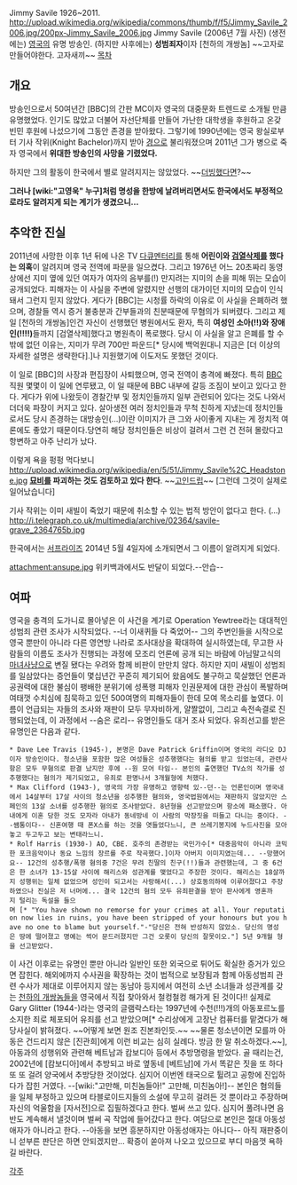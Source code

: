 Jimmy Savile
1926~2011.
http://upload.wikimedia.org/wikipedia/commons/thumb/f/f5/Jimmy_Savile_2006.jpg/200px-Jimmy_Savile_2006.jpg
Jimmy Savile (2006년 7월 사진)
(생전에는) [[영국]]의 유명 방송인.
(하지만 사후에는) '''성범죄자'''이자 [천하의 개쌍놈] ~~고자로 만들어야한다. 고자새끼~~
[[목차]]

== 개요 ==
방송인으로서 50여년간 [BBC]의 간판 MC이자 영국의 대중문화 트렌드로 소개될 만큼 유명했었다. 인기도 많았고 더불어 자선단체를 만들어 가난한 대학생을 후원하고 온갖 빈민 후원에 나섰으기에 그동안 존경을 받아왔다. 그렇기에 1990년에는 영국 왕실로부터 기사 작위(Knight Bachelor)까지 받아 [[경]]으로 불리워졌으며 2011년 그가 병으로 죽자 영국에서 '''위대한 방송인의 사망을 기렸었다.'''

하지만 그의 활동이 한국에서 별로 알려지지는 않았었다. ~~[[더빙]]했다면?~~

'''그러나 [wiki:"고영욱" 누구]처럼 명성을 한방에 날려버리면서도 한국에서도 부정적으로라도 알려지게 되는 계기가 생겼으니...'''
== 추악한 진실 ==
2011년에 사망한 이후 1년 뒤에 나온 TV [[다큐멘터리]]를 통해 '''어린이와 [[검열삭제]]를 했다는 의혹'''이 알려지며 영국 전역에 파문을 일으켰다. 그리고 1976년 어느 20초짜리 동영상에선 지미 옆에 있던 여자가 여자의 음부를(!) 만지려는 지미의 손을 피해 뛰는 모습이 공개되었다. 피해자는 이 사실을 주변에 알렸지만 선행의 대가이던 지미의 모습이 인식돼서 그런지 믿지 않았다. 게다가 [BBC]는 시청률 하락의 이유로 이 사실을 은폐하려 했으며, 경찰들 역시 증거 불충분과 간부들과의 친분때문에 무혐의가 되버렸다. 그리고 제일 [천하의 개쌍놈]인건 자신이 선행했던 병원에서도 환자, 특히 '''여성인 소아(!!)와 장애인(!!!!)'''들까지 [검열삭제]했다고 병원측이 폭로했다. 당시 이 사실을 알고 은폐를 할 수 밖에 없던 이유는, 지미가 무려 700만 파운드[* 당시에 백억원대니 지금은 [더 이상의 자세한 설명은 생략한다].]나 지원했기에 이도저도 못했던 것이다. 

이 일로 [BBC]의 사장과 편집장이 사퇴했으며, 영국 전역이 충격에 빠졌다. 특히 [[BBC]] 직원 몇몇이 이 일에 연루됐고, 이 일 때문에 BBC 내부에 갈등 조짐이 보이고 있다고 한다. 게다가 위에 나왔듯이 경찰간부 및 정치인들까지 일부 관련되어 있다는 것도 나와서 더더욱 파장이 커지고 있다. 살아생전 여러 정치인들과 무척 친하게 지냈는데 정치인들로서도 당시 존경하는 대방송인(...)이란 이미지가 큰 그와 사이좋게 지내는 게 정치적 여론에도 좋았기 때문이다.당연히 해당 정치인들은 비상이 걸려서 그런 건 전혀 몰랐다고 항변하고 아주 난리가 났다.

이렇게 욕을 펑펑 먹다보니
http://upload.wikimedia.org/wikipedia/en/5/51/Jimmy_Savile%2C_Headstone.jpg
'''[[묘비]]를 파괴하는 것도 검토하고 있다 한다'''. ~~[[고인드립]]~~
[그런데 그것이 실제로 일어났습니다]

기사 작위는 이미 새빌이 죽었기 때문에 취소할 수 있는 법적 방안이 없다고 한다. (...)
http://i.telegraph.co.uk/multimedia/archive/02364/savile-grave_2364765b.jpg


한국에서는 [[서프라이즈]] 2014년 5월 4일자에 소개되면서 그 이름이 알려지게 되었다.

attachment:ansupe.jpg
[http://ko.m.wikipedia.org/wiki/%ED%8A%B9%EC%88%98:History/%EC%A7%80%EB%AF%B8_%EC%83%88%EB%B9%8C ]
위키백과에서도 반달이 되었다.--안습--

== 여파 ==
영국을 충격의 도가니로 몰아넣은 이 사건을 계기로 Operation Yewtree라는 대대적인 성범죄 관련 조사가 시작되었다. --너 이새퀴들 다 죽었어-- 그의 주변인들을 시작으로 영국 뿐만이 아니라 다른 영연방 나라로 조사대상을 확대하여 실시하였는데, 무고한 사람들의 이름도 조사가 진행되는 과정에 모조리 언론에 공개 되는 바람에 아님말고식의 [[마녀사냥]]으로 변질 됐다는 우려와 함께 비판이 만만치 않다. 하지만 지미 새빌이 성범죄를 일삼았다는 증언들이 몇십년간 꾸준히 제기되어 왔음에도 불구하고 묵살했던 언론과 공권력에 대한 불심이 팽배한 분위기에 성폭행 피해자 인권문제에 대한 관심이 폭발하며 여태껏 수치심에 침묵하고 있던 500여명의 피해자들이 한데 모여 목소리를 높였다. 이름이 언급되는 자들의 조사와 재판이 모두 무자비하게, 얄짤없이, 그리고 속전속결로 진행되었는데, 이 과정에서 --숨은 로리-- 유명인들도 대거 조사 되었다. 유죄선고를 받은 유명인은 다음과 같다.

 * Dave Lee Travis (1945-), 본명은 Dave Patrick Griffin이며 영국의 라디오 DJ이자 방송인이다. 청소년을 포함한 많은 여성들은 성추행했다는 혐의를 받고 있었는데, 관련사항은 모두 무혐의로 판결 났지만 후에 --원 모어 타임-- 본인의 출연했던 TV쇼의 작가를 성추행했다는 혐의가 제기되었고, 유죄로 판명나서 3개월형에 처했다.
 * Max Clifford (1943-), 영국의 가장 유명하고 영향력 있--던--는 언론인이며 영국내에서 14살부터 17살 사이의 청소년을 성추행한 혐의와, 영국법원에서는 재판하지 않았지만 스페인의 13살 소녀를 성추행한 혐의로 조사받았다. 8년형을 선고받았으며 항소에 패소했다. 아내에게 이혼 당한 것도 모자라 아내가 동네방네 이 사람의 막장짓을 떠들고 다니는 중이다. --쌤통이다-- 신혼여행 때 폰X스를 하는 것을 엿들었다느니, 큰 쓰레기봉지에 누드사진을 모아놓고 두고두고 보는 변태라느니.
 * Rolf Harris (1930-) AO, CBE. 호주의 존경받는 국민가수[* 대중음악이 아니라 코믹한 포크음악이나 동요 느낌의 장르를 주로 작곡했다.]이자 아버지 이미지였는데... --망했어요-- 12건의 성추행/폭행 혐의중 7건은 무려 친딸의 친구(!!)들과 관련했는데, 그 중 6건은 한 소녀가 13-15살 사이에 해리스와 성관계를 맺었다고 주장한 것이다. 해리스는 18살까지 성행위는 일체 없었으며 성인이 되고서는 사랑해서(...) 상호동의하에 이루어졌다고 주장하였으나 진실은 저 너머에... 결국 12건의 혐의 모두 유죄판결을 받아 판사에게 영혼까지 털리는 독설을 들으며 [* "You have shown no remorse for your crimes at all. Your reputation now lies in ruins, you have been stripped of your honours but you have no one to blame but yourself."-"당신은 전혀 반성하지 않았소. 당신의 명성은 땅에 떨어졌고 명예는 썩어 문드러졌지만 그건 오롯이 당신의 잘못이오."] 5년 9개월 형을 선고받았다.

이 사건 이후로는 유명인 뿐만 아니라 일반인 또한 외국으로 튀어도 확실한 증거가 있으면 잡힌다. 해외에까지 수사권을 확장하는 것이 법적으로 보장됨과 함께 아동성범죄 관련 수사가 제대로 이루어지지 않는 동남아 등지에서 여전히 소년 소녀들과 성관계를 갖는 [[천하의 개쌍놈]]들을 영국에서 직접 찾아와서 철컹철컹 해가게 된 것이다!! 실제로 Gary Glitter (1944-)라는 영국의 글램락스타는 1997년에 수천(!!!)개의 아동포르노를 소지한 죄로 체포되어 유죄를 선고 받았으며[* 수리상에게 고장난 컴퓨터를 맡겼다가 해당사실이 밝혀졌다. ~~어떻게 보면 원조 진본좌인듯.~~ ~~물론 청소년이면 모를까 아동은 건드리지 않은 [진관희]에게 이런 비교는 심히 실례다. 방금 한 말 취소하겠다.~~], 아동과의 성행위와 관련해 베트남과 캄보디아 등에서 추방명령을 받았다. 골 때리는건, 2002년에 [캄보디아]에서 추방되고 바로 옆동네 [베트남]에 가서 똑같은 짓을 또 하다 또 또 걸려 양국에서 추방당한 것이었다. 심지어 이번엔 태국으로 튈려고 공항에 진입하다가 잡힌 거였다. --[wiki:"고만해, 미친놈들아!" 고만해, 미친놈아!]-- 본인은 혐의들을 일체 부정하고 있으며 타블로이드지들의 소설에 무고히 걸려든 것 뿐이라고 주장하며 자신의 억울함을 [자서전]으로 집필하겠다고 한다. 벌써 쓰고 있다. 심지어 풀려나면 음반도 계속해서 낼것이며 벌써 곡 작업에 들어갔다고 한다. 여담으로 본인은 절대 아동성애자가 아니라고 한다. --아동을 보면 흥분하지만 아동성애자는 아니다-- 아직 재판중이니 섣부른 판단은 하면 안되겠지만... 확증이 쏟아져 나오고 있으므로 부디 마음껏 욕하길 바란다.


[[각주]]
